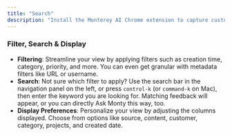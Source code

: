 ```yaml
---
title: "Search"
description: "Install the Monterey AI Chrome extension to capture customer feedback from any web app or web page"
---
```


### Filter, Search & Display

- **Filtering**: Streamline your view by applying filters such as creation time, category, priority, and more. You can even get granular with metadata filters like URL or username.
- **Search**: Not sure which filter to apply? Use the search bar in the navigation panel on the left, or press `control-k` (or `command-k` on Mac), then enter the keyword you are looking for. Matching feedback will appear, or you can directly Ask Monty this way, too.
- **Display Preferences**: Personalize your view by adjusting the columns displayed. Choose from options like source, content, customer, category, projects, and created date.
